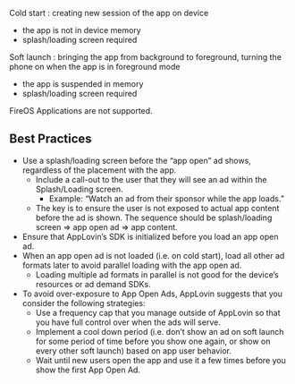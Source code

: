 Cold start
: creating new session of the app on device
  - the app is not in device memory
  - splash/loading screen required

Soft launch
: bringing the app from background to foreground, turning the phone on when the app is in foreground mode
  - the app is suspended in memory
  - splash/loading screen required

<Callout type="note">
  Fire<Abbr>OS</Abbr> Applications are not supported.
</Callout>

## Best Practices

- Use a splash/loading screen before the “app open” ad shows, regardless of the placement with the app.
  - Include a call-out to the user that they will see an ad within the Splash/Loading screen.
    - Example: “Watch an ad from their sponsor while the app loads.”
  - The key is to ensure the user is not exposed to actual app content before the ad is shown.
    The sequence should be splash/loading screen ⇒ app open ad ⇒ app content.
- Ensure that AppLovin’s <Glossary>SDK</Glossary> is initialized before you load an app open ad.
- When an app open ad is not loaded (i.e. on cold start), load all other ad formats later to avoid parallel loading with the app open ad.
  - Loading multiple ad formats in parallel is not good for the device’s resources or ad demand <Abbr>SDK</Abbr>s.
- To avoid over-exposure to App Open Ads, AppLovin suggests that you consider the following strategies:
  - Use a frequency cap that you manage outside of AppLovin so that you have full control over when the ads will serve.
  - Implement a cool down period (i.e. don’t show an ad on soft launch for some period of time before you show one again, or show on every other soft launch) based on app user behavior.
  - Wait until new users open the app and use it a few times before you show the first App Open Ad.
